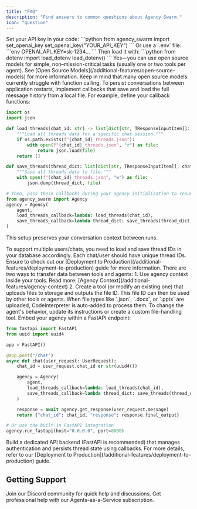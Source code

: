 ```yaml
---
title: "FAQ"
description: "Find answers to common questions about Agency Swarm."
icon: "question"
---
```


<AccordionGroup defaultOpen={true}>


<Accordion title="How do I set my OpenAI API key in my project?" icon="key">
Set your API key in your code:
```python
from agency_swarm import set_openai_key
set_openai_key("YOUR_API_KEY")
```
Or use a `.env` file:
```env
OPENAI_API_KEY=sk-1234...
```
Then load it with:
```python
from dotenv import load_dotenv
load_dotenv()
```
</Accordion>

<Accordion title="Can I use open source models with Agency Swarm?" icon="code-fork">
Yes—you can use open source models for simple, non–mission-critical tasks (usually one or two tools per agent). See [Open Source Models](/additional-features/open-source-models) for more information. Keep in mind that many open source models currently struggle with function calling.
</Accordion>


<Accordion title="How do I save and continue conversations?" icon="messages">
To persist conversations between application restarts, implement callbacks that save and load the full message history from a local file. For example, define your callback functions:

```python
import os
import json

def load_threads(chat_id: str) -> list[dict[str, TResponseInputItem]]:
    """Load all threads data for a specific chat session."""
    if os.path.exists(f"{chat_id}_threads.json"):
        with open(f"{chat_id}_threads.json", "r") as file:
            return json.load(file)
    return []

def save_threads(thread_dict: list[dict[str, TResponseInputItem]], chat_id: str):
    """Save all threads data to file."""
    with open(f"{chat_id}_threads.json", "w") as file:
        json.dump(thread_dict, file)

# Then, pass these callbacks during your agency initialization to resume conversations:
from agency_swarm import Agency
agency = Agency(
    agent,
    load_threads_callback=lambda: load_threads(chat_id),
    save_threads_callback=lambda thread_dict: save_threads(thread_dict, chat_id),
)
```

This setup preserves your conversation context between runs.
</Accordion>


<Accordion title="How do I manage multiple users with Agency Swarm?" icon="users">
To support multiple users/chats, you need to load and save thread IDs in your database accordingly. Each chat/user should have unique thread IDs. Ensure to check out our [Deployment to Production](/additional-features/deployment-to-production) guide for more information.
</Accordion>


<Accordion title="How can I transfer data between tools and agents?" icon="upload">
There are two ways to transfer data between tools and agents:
1. Use agency context inside your tools. Read more: [Agency Context](/additional-features/agency-context)
2. Create a tool (or modify an existing one) that uploads files to storage and outputs the file ID. This file ID can then be used by other tools or agents.
</Accordion>


<Accordion title="Why is the CodeInterpreter tool automatically added?" icon="code">
When file types like `.json`, `.docx`, or `.pptx` are uploaded, CodeInterpreter is auto-added to process them. To change the agent's behavior, update its instructions or create a custom file-handling tool.
</Accordion>


<Accordion title="How can I serve an Agency as an API using FastAPI?" icon="book">
Embed your agency within a FastAPI endpoint:

```python
from fastapi import FastAPI
from uuid import uuid4

app = FastAPI()

@app.post("/chat")
async def chat(user_request: UserRequest):
    chat_id = user_request.chat_id or str(uuid4())

    agency = Agency(
        agent,
        load_threads_callback=lambda: load_threads(chat_id),
        save_threads_callback=lambda thread_dict: save_threads(thread_dict, chat_id)
    )

    response = await agency.get_response(user_request.message)
    return {"chat_id": chat_id, "response": response.final_output}

# Or use the built-in FastAPI integration
agency.run_fastapi(host="0.0.0.0", port=8000)
```
</Accordion>


<Accordion title="How do I deploy my agency to production?" icon="rocket">
Build a dedicated API backend (FastAPI is recommended) that manages authentication and persists thread state using callbacks. For more details, refer to our [Deployment to Production](/additional-features/deployment-to-production) guide.
</Accordion>

</AccordionGroup>


## Getting Support

<CardGroup cols={2}>
  <Card title="Community Support" icon="discord" href="https://discord.gg/cw2xBaWfFM">
    Join our Discord community for quick help and discussions.
  </Card>
  <Card title="Professional Services" icon="briefcase" href="https://agents.vrsen.ai/">
    Get professional help with our Agents-as-a-Service subscription.
  </Card>
</CardGroup>
